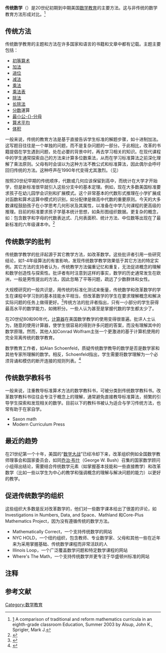 '''传统数学'''（{{lang-en|Traditional mathematics}}）{{notetag|有时称为古典数学或经典数学（classical mathematics）}}是20世纪初期到中期美国[[数学教育|数学教育]]的主要方法。这与非传统的数学教育方法形成对比。<ref name="comparison">[http://findarticles.com/p/articles/mi_qa3673/is_200307/ai_n9265187] A comparison of traditional and reform mathematics curricula in an eighth-grade classroom Education,  Summer 2003  by Alsup, John K.,  Sprigler, Mark J.</ref> {{notetag|在过去的几十年，传统数学教育受到了一些改革运动的挑战，尤其是[[新数学|新数学]]（new math），一个现在已经基本被放弃的替代方法集，以及最近基于NCTM标准的改革数学（reform mathmatics，例如基于标准的数学，Standards-based mathematics），这是被支持和被广泛采用的，但也不断的受到批评。}}

==传统方法==
传统数学教育的主题和方法在许多国家和语言的书籍和文章中都有记载。主题主要包括：
{{colbegin|colwidth=25em}}
* [[四则运算|初等算术]]
* [[加法|加法]]
* [[进位|进位]]
* [[减法|减法]]
* [[乘法|乘法]]
* [[乘法表|乘法表]]
* [[除法|除法]]
* [[长除法|长除法]]
* [[分数|分数]]運算
* [[最小公分母|最小公-{}-分母]]
* [[算术平均|算术平均]]
* [[体积|体积]]
{{colend}}
一般来说，传统的教育方法是基于直接告诉学生标准的解题步骤，如十进制加法。这写题目往往是一个单独的问题，而不是复杂问题的一部分。于此相比，改革的书籍提倡在学生遇到问题，处在必要的背景中时，再去学习相关的知识。在现代课程中的学生通常探索自己的方法来计算多位数乘法，从而在学习标准算法之前深化理解了乘法原则。父母有时会误以为这种方法不教公式和标准算法，因此偶尔会呼吁回归传统的方法。这种呼声在1990年代变得尤其激烈。（见{{le|数学战争|Math wars}}）

按照20世纪早期的传统顺序，代数或几何应该保留到高中，而统计在大学才开始学，但是新标准很早就引入这些分支中的基本定理。例如，现在大多数美国标准要求孩子在幼儿园学会识别和扩展模式。这个非常基本的代数形式推理在小学扩展成对函数和算术运算中模式的识别，如分配律是做高中代数的重要原则。今天的大多数课程鼓励孩子在小学思考几何形状及其属性，以准备在中学几何课程的更高级的推理。目前的标准要求孩子学基本统计思想，如条形图组织数据。更复杂的概念，如：包含数字和字母的代数表达式、几何表面积、统计方法、中位数等出现在了最新标准的六年级课本中。<ref name="CommonCore">{{cite web|last=Common Core State Standards Initiative|title=Common Core Standards for Mathematics|url=http://www.corestandards.org/assets/CCSSI_Math%20Standards.pdf|accessdate=27 February 2011|archive-date=2013-10-19|archive-url=https://web.archive.org/web/20131019052731/http://www.corestandards.org/assets/CCSSI_Math%20Standards.pdf|dead-url=no}}</ref>

==传统数学的批判==
传统数学教学的批评起源于其它教学方法，如改革数学。这些批评者引用一些研究结论，如1-4年级算法的有害影响，发现传统数学教学效果低于其它方法的特定实例。其它方法的支持者认为，传统教学方法偏重记忆和重复，无法促进概念的理解和数学创造性与探索性。批评者有时注意到这样的事实，数学的历史通常发生在欧洲，一般是男性提出的方法，因此忽略了平等问题，疏远了少数群体和女性。

大规模研究的一般共识是，用传统的标准化测试来衡量，传统数学和改革数学的学生在课程中学习到的基本技能水平相当，但改革数学的学生在要求理解概念和解决实际问题的任务上做得更好。<ref>{{Cite web |url=http://www.nctm.org/news/content.aspx?id=12320 |title=NCTM research brief: Selecting the Right Curriculum |accessdate=2015-03-09 |archive-date=2014-09-10 |archive-url=https://web.archive.org/web/20140910094554/http://www.nctm.org/news/content.aspx?id=12320 |dead-url=no }}</ref>传统方法的批评者指出，只有一小部分的学生获得最高水平的数学能力，如微积分。一些人认为甚至是掌握代数的学生都太少了。

在20世纪80和90年代，[[计算器|计算器]]在美国数学教学的使用变得很普遍。批评人士认为，随意的使用计算器，使学生很容易的得到许多问题的答案，而没有理解其中的数学原理。然而，其他人如Conrad Wolfram主张一个更激进的基于计算机使用的完全背离传统的数学教育。

数学教育工作者，如Alan Schoenfeld，质疑传统数学教导的数学是否是数学家和其他专家所理解的数学。相反，Schoenfeld指出，学生需要将数学理解为一个必须背诵和模仿的断开连接的规则列表。<ref>{{cite journal|author=Schoenfeld, Alan H.|title=Teaching problem-solving skills|journal=Amer. Math. Monthly|volume=87|year=1980|pages=794–805|url=http://www.maa.org/programs/maa-awards/writing-awards/teaching-problem-solving-skills|access-date=2015-03-09|archive-date=2020-09-25|archive-url=https://web.archive.org/web/20200925171850/https://www.maa.org/programs/maa-awards/writing-awards/teaching-problem-solving-skills|dead-url=no}}</ref>

==传统数学教科书==
一般来说，注重教导标准算术方法的数学教科书，可被分类到传统数学教科书。改革数学教科书往往会专注于概念上的理解，通常避免直接教导标准算法，频繁的引导学生探索和发现相关的数学。目前以下的教科书被认为适合与学习传统方法，也常有助于在家自学。
* Saxon math
* Modern Curriculum Press

==最近的趋势==
在21世纪第一个十年，美国的“[[数学大战|数学大战]]”已经冷却下来，改革组织例如全国数学教师理事会和国家委员会，如同[[乔治·沃克·布什|乔治·布什]]（George W. Bush）召集的国家数学顾问小组得出结论，需要结合传统数学元素（如掌握基本技能和一些直接教学）和改革数学（比如一些以学生为中心的教学和强调概念的理解与解决问题的能力）以更好的教学。

==促进传统数学的组织==
这些组织大多数是反对改革数学的，他们对一些数字课本给出了很差的评论，如Investigations in Numbers, Data, and Space、Mathland 和Core-Plus Mathematics Project，因为没有遵循传统的数学方法。
* Mathematically Correct，一个支持传统数学的网站
* NYC HOLD，一个纽约组织，包含教师、专业数学家、父母和其他一些在近年来为采用掌握基础、传统数学课程而非常活跃的人
* Illinois Loop，一个广泛覆盖数学问题和特定数学课程的网站
* Where's The Math，一个支持传统数学并更专注于华盛顿州标准的网站

==注释==
{{notefoot}}
==参考文献==
{{reflist|2}}

[[Category:数学教育|Category:数学教育]]
